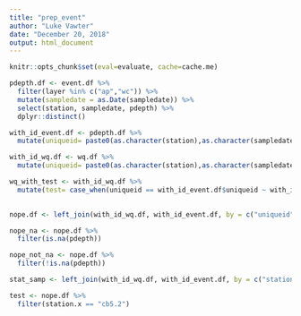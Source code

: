 ```yaml
---
title: "prep_event"
author: "Luke Vawter"
date: "December 20, 2018"
output: html_document
---
```


```r
knitr::opts_chunk$set(eval=evaluate, cache=cache.me)
```

```r
pdepth.df <- event.df %>%
  filter(layer %in% c("ap","wc")) %>%
  mutate(sampledate = as.Date(sampledate)) %>%
  select(station, sampledate, pdepth) %>%
  dplyr::distinct()
```

```r
with_id_event.df <- pdepth.df %>%
  mutate(uniqueid= paste0(as.character(station),as.character(sampledate)))
```

```r
with_id_wq.df <- wq.df %>%
  mutate(uniqueid= paste0(as.character(station),as.character(sampledate)))
```

```r
wq_with_test <- with_id_wq.df %>%
  mutate(test= case_when(uniqueid == with_id_event.df$uniqueid ~ with_id_event.df$pdepth))
  
```
```r
nope.df <- left_join(with_id_wq.df, with_id_event.df, by = c("uniqueid"))

nope_na <- nope.df %>%
  filter(is.na(pdepth))

nope_not_na <- nope.df %>%
  filter(!is.na(pdepth))

stat_samp <- left_join(with_id_wq.df, with_id_event.df, by = c("station", "sampledate"))

test <- nope.df %>%
  filter(station.x == "cb5.2")
```

